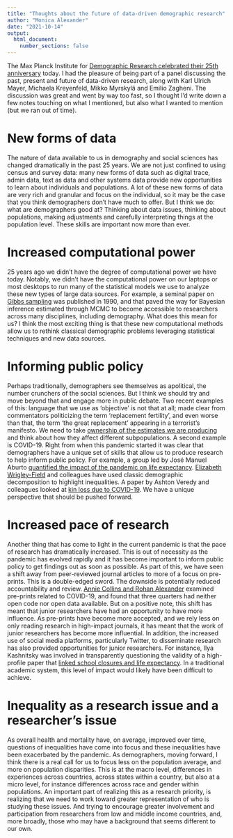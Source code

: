 ```yaml
---
title: "Thoughts about the future of data-driven demographic research"
author: "Monica Alexander"
date: "2021-10-14"
output: 
  html_document:
    number_sections: false
---
```


The Max Planck Institute for [Demographic Research celebrated their 25th anniversary](https://www.demogr.mpg.de/en/news_events_6123/calendar_1921/exciting_data_and_cutting_edge_methods_past_present_and_future_of_data_driven_research_at_the_mpidr_9141) today. I had the pleasure of being part of a panel discussing the past, present and future of data-driven research, along with Karl Ulrich Mayer, Michaela Kreyenfeld, Mikko Myrskylä and Emilio Zagheni. The discussion was great and went by way too fast, so I thought I'd write down a few notes touching on what I mentioned, but also what I wanted to mention (but we ran out of time).

# New forms of data

The nature of data available to us in demography and social sciences has changed dramatically in the past 25 years. We are not just confined to using census and survey data: many new forms of data such as digital trace, admin data, text as data and other systems data provide new opportunities to learn about individuals and populations. A lot of these new forms of data are very rich and granular and focus on the individual, so it may be the case that you think demographers don’t have much to offer. But I think we do: what are demographers good at? Thinking about data issues, thinking about populations, making adjustments and carefully interpreting things at the population level. These skills are important now more than ever. 

# Increased computational power

25 years ago we didn’t have the degree of computational power we have today. Notably, we didn’t have the computational power on our laptops or most desktops to run many of the statistical models we use to analyze these new types of large data sources. For example, a seminal paper on [Gibbs sampling](https://www.tandfonline.com/doi/pdf/10.1080/01621459.2000.10474335?casa_token=ujkj315OdEUAAAAA:3MuVM03mqL01pAjNU-XeFoqanAmsrtrKB9bwxpTLQEUWNCqBaaL4NJ9JJilnrEBOBS1aAZzPUKYmkQ) was published in 1990, and that paved the way for Bayesian inference estimated through MCMC to become accessible to researchers across many disciplines, including demography. What does this mean for us? I think the most exciting thing is that these new computational methods allow us to rethink classical demographic problems leveraging statistical techniques and new data sources. 


# Informing public policy

Perhaps traditionally, demographers see themselves as apolitical, the number crunchers of the social sciences. But I think we should try and move beyond that and engage more in public debate. Two recent examples of this: language that we use as ‘objective’ is not that at all; made clear from commentators politicizing the term ‘replacement fertility’, and even worse than that, the term ‘the great replacement’ appearing in a terrorist’s manifesto. We need to take [ownership of the estimates we are producing](https://www.washingtonpost.com/opinions/2019/03/18/racist-terrorists-are-obsessed-with-demographics-lets-not-give-them-talking-points/) and think about how they affect different subpopulations. A second example is COVID-19. Right from when this pandemic started it was clear that demographers have a unique set of skills that allow us to produce research to help inform public policy. For example, a group led by José Manuel Aburto [quantified the impact of the pandemic on life expectancy](https://academic.oup.com/ije/advance-article/doi/10.1093/ije/dyab207/6375510?searchresult=1). [Elizabeth Wrigley-Field](https://scholar.google.ca/citations?hl=en&user=eaZS9_YAAAAJ&view_op=list_works&sortby=pubdate) and colleagues have used classic demographic decomposition to highlight inequalities. A paper by Ashton Veredy and colleagues looked at [kin loss due to COVID-19](https://www.pnas.org/content/117/30/17695.short). We have a unique perspective that should be pushed forward. 

# Increased pace of research

Another thing that has come to light in the current pandemic is that the pace of research has dramatically increased. This is out of necessity as the pandemic has evolved rapidly and it has become important to inform public policy to get findings out as soon as possible. As part of this, we have seen a shift away from peer-reviewed journal articles to more of a focus on pre-prints. This is a double-edged sword. The downside is potentially reduced accountability and review. [Annie Collins and Rohan Alexander](https://arxiv.org/abs/2107.10724) examined pre-prints related to COVID-19, and found that three quarters had neither open code nor open data available. But on a positive note, this shift has meant that junior researchers have had an opportunity to have more influence. As pre-prints have become more accepted, and we rely less on only reading research in high-impact journals, it has meant that the work of junior researchers has become more influential. In addition, the increased use of social media platforms, particularly Twitter, to disseminate research has also provided opportunities for junior researchers. For instance, Ilya Kashnitsky was involved in transparently questioning the validity of a high-profile paper that [linked school closures and life expectancy](https://jamanetwork.com/journals/jamanetworkopen/fullarticle/2772834). In a traditional academic system, this level of impact would likely have been difficult to achieve.




# Inequality as a research issue and a researcher's issue

As overall health and mortality have, on average, improved over time, questions of inequalities have come into focus and these inequalities have been exacerbated by the pandemic. As demographers, moving forward, I think there is a real call for us to focus less on the population average, and more on population disparities. This is at the macro level, differences in experiences across countries, across states within a country, but also at a micro level, for instance differences across race and gender within populations. An important part of realizing this as a research priority, is realizing that we need to work toward greater representation of who is studying these issues. And trying to encourage greater involvement and participation from researchers from low and middle income countries, and, more broadly, those who may have a background that seems different to our own.






